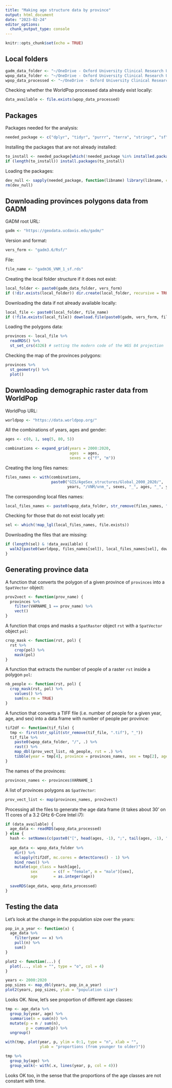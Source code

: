 ```yaml
---
title: "Making age structure data by province"
output: html_document
date: "2023-02-24"
editor_options: 
  chunk_output_type: console
---
```


```r
knitr::opts_chunk$set(echo = TRUE)
```


## Local folders

```r
gadm_data_folder <- "~/OneDrive - Oxford University Clinical Research Unit/data/GADM/"
wpop_data_folder <- "~/OneDrive - Oxford University Clinical Research Unit/data/WorldPop/raw/age structure/Vietnam"
wpop_data_processed <- "~/OneDrive - Oxford University Clinical Research Unit/data/WorldPop/processed/age structure/Vietnam/age_data.rds"
```

Checking whether the WorldPop processed data already exist locally:

```r
data_available <- file.exists(wpop_data_processed)
```


## Packages

Packages needed for the analysis:

```r
needed_package <- c("dplyr", "tidyr", "purrr", "terra", "stringr", "sf", "parallel", "magrittr")
```

Installing the packages that are not already installed:

```r
to_install <- needed_package[which(!needed_package %in% installed.packages()[, "Package"])]
if (length(to_install)) install.packages(to_install)
```

Loading the packages:

```r
dev_null <- sapply(needed_package, function(libname) library(libname, character.only = TRUE))
rm(dev_null)
```


## Downloading provinces polygons data from GADM

GADM root URL:

```r
gadm <- "https://geodata.ucdavis.edu/gadm/"
```

Version and format:

```r
vers_form <- "gadm3.6/Rsf/"
```

File:

```r
file_name <- "gadm36_VNM_1_sf.rds"
```

Creating the local folder structure if it does not exist:

```r
local_folder <- paste0(gadm_data_folder, vers_form)
if (!dir.exists(local_folder)) dir.create(local_folder, recursive = TRUE)
```

Downloading the data if not already available locally:

```r
local_file <- paste0(local_folder, file_name)
if (!file.exists(local_file)) download.file(paste0(gadm, vers_form, file_name), local_file)
```

Loading the polygons data:

```r
provinces <- local_file %>%
  readRDS() %>% 
  st_set_crs(4326) # setting the modern code of the WGS 84 projection
```

Checking the map of the provinces polygons:

```r
provinces %>% 
  st_geometry() %>% 
  plot()
```


## Downloading demographic raster data from WorldPop

WorldPop URL:

```r
worldpop <- "https://data.worldpop.org/"
```

All the combinations of years, ages and gender:

```r
ages <- c(0, 1, seq(5, 80, 5))

combinations <- expand_grid(years = 2000:2020,
                            ages  = ages,
                            sexes = c("f", "m"))
```

Creating the long files names:

```r
files_names <- with(combinations,
                    paste0("GIS/AgeSex_structures/Global_2000_2020/",
                           years, "/VNM/vnm_", sexes, "_", ages, "_", years, ".tif"))
```

The corresponding local files names:

```r
local_files_names <- paste0(wpop_data_folder, str_remove(files_names, "^GIS.*VNM"))
```

Checking for those that do not exist locally yet:

```r
sel <- which(!map_lgl(local_files_names, file.exists))
```

Downloading the files that are missing:

```r
if (length(sel) & !data_available) {
  walk2(paste0(worldpop, files_names[sel]), local_files_names[sel], download.file)
}
```


## Generating province data

A function that converts the polygon of a given province of `provinces` into a
`SpatVector` object:

```r
prov2vect <- function(prov_name) {
  provinces %>% 
    filter(VARNAME_1 == prov_name) %>%
    vect()
}
```

A function that crops and masks a `SpatRaster` object `rst` with a `SpatVector`
object `pol`:

```r
crop_mask <- function(rst, pol) {
  rst %>%
    crop(pol) %>% 
    mask(pol)
}
```

A function that extracts the number of people of a raster `rst` inside a polygon
`pol`:

```r
nb_people <- function(rst, pol) {
  crop_mask(rst, pol) %>% 
    values() %>% 
    sum(na.rm = TRUE)
}
```

A function that converts a TIFF file (i.e. number of people for a given year,
age, and sex) into a data frame with number of people per province:

```r
tif2df <- function(tif_file) {
  tmp <- first(str_split(str_remove(tif_file, ".tif"), "_"))
  tif_file %>%
    paste0(wpop_data_folder, "/", .) %>% 
    rast() %>% 
    map_dbl(prov_vect_list, nb_people, rst = .) %>% 
    tibble(year = tmp[4], province = provinces_names, sex = tmp[2], age = tmp[3], n = .)
}
```

The names of the provinces:

```r
provinces_names <- provinces$VARNAME_1
```

A list of provinces polygons as `SpatVector`:

```r
prov_vect_list <- map(provinces_names, prov2vect)
```

Processing all the files to generate the age data frame (it takes about 30' on
11 cores of a 3.2 GHz 6-Core Intel i7):

```r
if (data_available) {
  age_data <- readRDS(wpop_data_processed)
} else {
  hash <- setNames(c(paste0("[", head(ages, -1), ";", tail(ages, -1), "["), "80+"), ages)
  
  age_data <- wpop_data_folder %>%
    dir() %>% 
    mclapply(tif2df, mc.cores = detectCores() - 1) %>% 
    bind_rows() %>% 
    mutate(age_class = hash[age],
           sex       = c(f = "female", m = "male")[sex],
           age       = as.integer(age))
  
  saveRDS(age_data, wpop_data_processed)
}
```


## Testing the data

Let's look at the change in the population size over the years:

```r
pop_in_a_year <- function(x) {
  age_data %>% 
    filter(year == x) %>% 
    pull(n) %>% 
    sum()
}

plot2 <- function(...) {
  plot(..., xlab = "", type = "o", col = 4)
}

years <- 2000:2020
pop_sizes <- map_dbl(years, pop_in_a_year)
plot2(years, pop_sizes, ylab = "population size")
```

Looks OK. Now, let's see proportion of different age classes:

```r
tmp <- age_data %>% 
  group_by(year, age) %>% 
  summarise(n = sum(n)) %>% 
  mutate(p = n / sum(n),
         p = cumsum(p)) %>% 
  ungroup()

with(tmp, plot(year, p, ylim = 0:1, type = "n", xlab = "",
               ylab = "proportions (from younger to older)"))

tmp %>% 
  group_by(age) %>% 
  group_walk(~ with(.x, lines(year, p, col = 4)))
```

Looks OK too, in the sense that the proportions of the age classes are not
constant with time.



